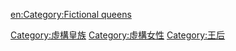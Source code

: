 [[Category:虛構皇族|Category:虛構皇族]]
[[Category:虛構女性|Category:虛構女性]]
[[Category:王后|Category:王后]]

[[en:Category:Fictional_queens|en:Category:Fictional queens]]